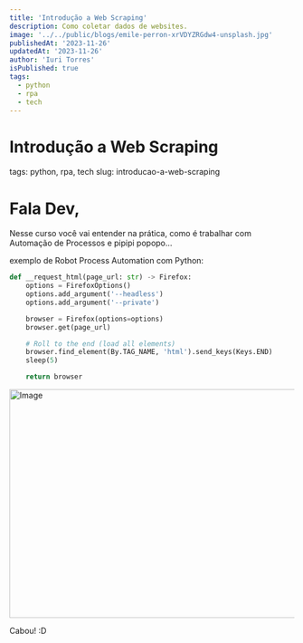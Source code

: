 ```yaml
---
title: 'Introdução a Web Scraping'
description: Como coletar dados de websites.
image: '../../public/blogs/emile-perron-xrVDYZRGdw4-unsplash.jpg'
publishedAt: '2023-11-26'
updatedAt: '2023-11-26'
author: 'Iuri Torres'
isPublished: true
tags:
  - python
  - rpa
  - tech
---
```


# Introdução a Web Scraping

tags: python, rpa, tech
slug: introducao-a-web-scraping

# Fala Dev,

Nesse curso você vai entender na prática, como é trabalhar com Automação de Processos e pipipi popopo…

exemplo de Robot Process Automation com Python:

```python
def __request_html(page_url: str) -> Firefox:
    options = FirefoxOptions()
    options.add_argument('--headless')
    options.add_argument('--private')

    browser = Firefox(options=options)
    browser.get(page_url)

    # Roll to the end (load all elements)
    browser.find_element(By.TAG_NAME, 'html').send_keys(Keys.END)
    sleep(5)

    return browser
```

<Image
  src="/blogs/c-d-x-PDX_a_82obo-unsplash.jpg"
  width="718"
  height="404"
  alt="Image"
  sizes="100vw"
/>

Cabou! :D
